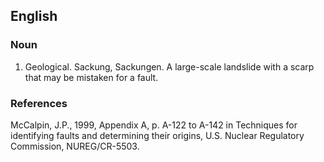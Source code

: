 ==English==

===Noun===
{{en-noun}}

# Geological.  Sackung, Sackungen.  A large-scale landslide with a scarp that may be mistaken for a fault.

===References===
McCalpin, J.P., 1999, Appendix A, p. A-122 to A-142 in Techniques for
identifying faults and determining their origins, U.S. Nuclear Regulatory Commission, NUREG/CR-5503.